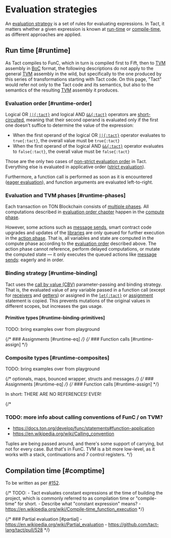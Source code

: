 # Evaluation strategies


An [evaluation strategy](https://en.wikipedia.org/wiki/Evaluation_strategy) is a set of rules for evaluating expressions. In Tact, it matters whether a given expression is known at [run-time](#runtime) or [compile-time](#comptime), as different approaches are applied.

## Run time [#runtime]

As Tact compiles to FunC, which in turn is compiled first to Fift, then to [TVM][tvm] assembly in [BoC](https://docs.ton.org/develop/data-formats/cell-boc#bag-of-cells) format, the following descriptions do not apply to the general [TVM][tvm] assembly in the wild, but specifically to the one produced by this series of transformations starting with Tact code. On this page, "Tact" would refer not only to the Tact code and its semantics, but also to the semantics of the resulting [TVM][tvm] assembly it produces.

### Evaluation order [#runtime-order]

Logical OR [`||{:tact}`][l-or] and logical AND [`&&{:tact}`][l-and] operators are [short-circuited](https://en.wikipedia.org/wiki/Short-circuit_evaluation), meaning that their second operand is evaluated only if the first one doesn't suffice to determine the value of the expression:

* When the first operand of the logical OR [`||{:tact}`][l-or] operator evaluates to `true{:tact}`, the overall value must be `true{:tact}`
* When the first operand of the logical AND [`&&{:tact}`][l-and] operator evaluates to `false{:tact}`, the overall value must be `false{:tact}`

Those are the only two cases of [non-strict evaluation order](https://en.wikipedia.org/wiki/Evaluation_strategy#Non-strict_evaluation) in Tact. Everything else is evaluated in applicative order ([strict evaluation](https://en.wikipedia.org/wiki/Evaluation_strategy#Strict_evaluation)).

Furthermore, a function call is performed as soon as it is encountered ([eager evaluation](https://en.wikipedia.org/wiki/Evaluation_strategy#Strict_evaluation)), and function arguments are evaluated left-to-right.

### Evaluation and TVM phases [#runtime-phases]

Each transaction on TON Blockchain consists of [multiple phases](https://docs.ton.org/learn/tvm-instructions/tvm-overview#transactions-and-phases). All computations described in [evaluation order chapter](#runtime-order) happen in the [compute phase](https://docs.ton.org/learn/tvm-instructions/tvm-overview#compute-phase).

However, some actions such as [message sends](/book/send), smart contract code upgrades and updates of the [libraries](https://docs.ton.org/develop/data-formats/library-cells) are only queued for further execution in the [action phase](https://docs.ton.org/learn/tvm-instructions/tvm-overview#transactions-and-phases). That is, all variables and state are computed in the compute phase according to the [evaluation order](#runtime-order) described above. The action phase cannot reference, perform delayed computations, or mutate the computed state — it only executes the queued actions like [message sends](/book/send): eagerly and in order.

### Binding strategy [#runtime-binding]

Tact uses the [call by value (CBV)](https://en.wikipedia.org/wiki/Evaluation_strategy#Call_by_value) parameter-passing and binding strategy. That is, the evaluated value of any variable passed in a function call (except for [receivers](/book/contracts#receiver-functions) and [getters](/book/contracts#getter-functions)) or assigned in the [`let{:tact}`](/book/statements#let) or [assignment](/book/statements#assignment) statement is copied. This prevents mutations of the original values in different scopes, but increases the gas usage.

#### Primitive types [#runtime-binding-primitives]

TODO: bring examples over from playground

{/* ### Assignments [#runtime-eq] */}
{/* ### Function calls [#runtime-assign] */}

### Composite types [#runtime-composites]

TODO: bring examples over from playground

{/* optionals, maps, bounced wrapper, structs and messages */}
{/* ### Assignments [#runtime-eq] */}
{/* ### Function calls [#runtime-assign] */}

In short: THERE ARE NO REFERENCES! EVER!

{/*
  ### TODO: more info about calling conventions of FunC / on TVM?
  - https://docs.ton.org/develop/func/statements#function-application
  - https://en.wikipedia.org/wiki/Calling_convention

  Tuples are being passed around, and there's some support of carrying, but not for every case.
  But that's in FunC. TVM is a bit more low-level, as it works with a stack, continuations and 7 control registers.
*/}

## Compilation time [#comptime]

<Callout>

  To be written as per [#152](https://github.com/tact-lang/tact-docs/issues/152).

  {/*
    TODO:
    - Tact evaluates constant expressions at the time of building the project, which is commonly referred to as compilation time or "compile-time" for short.
    - Describe what "constant expression" means?
    - https://en.wikipedia.org/wiki/Compile-time_function_execution
  */}

  {/*
    ### Partial evaluation [#partial]
    - https://en.wikipedia.org/wiki/Partial_evaluation
    - https://github.com/tact-lang/tact/pull/528
  */}

</Callout>

[int]: /book/integers
[bool]: /book/types#booleans
[map]: /book/maps
[p]: /book/types#primitive-types
[s]: /book/structs-and-messages#structs
[m]: /book/structs-and-messages#messages

[tvm]: https://docs.ton.org/develop/func/statements#function-application

[l-and]: /book/operators#binary-logical-and
[l-or]: /book/operators#binary-logical-or
